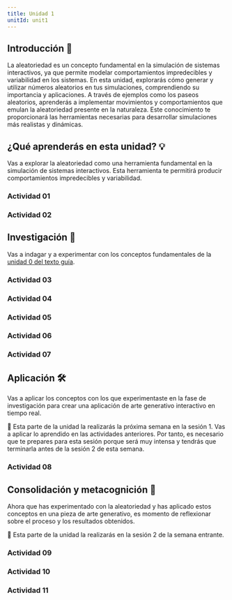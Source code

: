 ```yaml
---
title: Unidad 1
unitId: unit1
---
```




## Introducción 📜

La aleatoriedad es un concepto fundamental en la simulación de sistemas interactivos, ya 
que permite modelar comportamientos impredecibles y variabilidad en los sistemas. En 
esta unidad, explorarás cómo generar y utilizar números aleatorios en tus simulaciones, 
comprendiendo su importancia y aplicaciones. A través de ejemplos como los paseos aleatorios, 
aprenderás a implementar movimientos y comportamientos que emulan la aleatoriedad presente en 
la naturaleza. Este conocimiento te proporcionará las herramientas necesarias para desarrollar 
simulaciones más realistas y dinámicas.

## ¿Qué aprenderás en esta unidad? 💡

Vas a explorar la aleatoriedad como una herramienta fundamental en la simulación de sistemas 
interactivos. Esta herramienta te permitirá producir comportamientos impredecibles y variabilidad.

### Actividad 01

<ActivityPlaceholder 
  id='activity01'
  unit={frontmatter.unitId} 
/>

### Actividad 02

<ActivityPlaceholder 
  id='activity02'
  unit={frontmatter.unitId} 
/>

## Investigación 🔎

Vas a indagar y a experimentar con los conceptos fundamentales de la [unidad 0 del texto guía](https://natureofcode.com/random/). 

### Actividad 03

<ActivityPlaceholder 
  id='activity03'
  unit={frontmatter.unitId} 
/>

### Actividad 04

<ActivityPlaceholder 
  id='activity04'
  unit={frontmatter.unitId} 
/>

### Actividad 05

<ActivityPlaceholder 
  id='activity05'
  unit={frontmatter.unitId} 
/>

### Actividad 06

<ActivityPlaceholder 
  id='activity06'
  unit={frontmatter.unitId} 
/>

### Actividad 07

<ActivityPlaceholder 
  id='activity07'
  unit={frontmatter.unitId} 
/>

## Aplicación 🛠

Vas a aplicar los conceptos con los que experimentaste en la fase de investigación para 
crear una aplicación de arte generativo interactivo en tiempo real.

🚧 Esta parte de la unidad la realizarás la próxima semana en la sesión 1. 
Vas a aplicar lo aprendido en las actividades anteriores. Por tanto, es necesario que te prepares 
para esta sesión porque será muy intensa y tendrás que terminarla antes de la sesión 2 de esta 
semana.

### Actividad 08


## Consolidación y metacognición 🤔

Ahora que has experimentado con la aleatoriedad y has aplicado estos conceptos en 
una pieza de arte generativo, es momento de reflexionar sobre el proceso y los 
resultados obtenidos.

🚧 Esta parte de la unidad la realizarás en la sesión 2 de la semana entrante.

### Actividad 09

<ActivityPlaceholder 
  id='activity09'
  unit={frontmatter.unitId} 
/>

### Actividad 10

<ActivityPlaceholder 
  id='activity10'
  unit={frontmatter.unitId} 
/>

### Actividad 11

<ActivityPlaceholder 
  id='activity11'
  unit={frontmatter.unitId} 
/>

